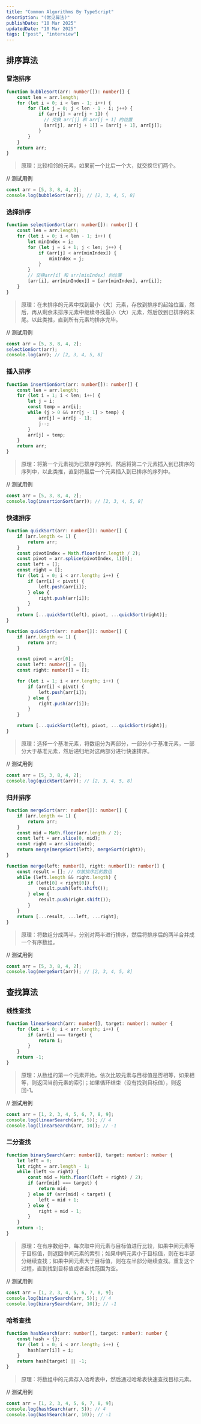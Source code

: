 ```yaml
---
title: "Common Algorithms By TypeScript"
description: "(常见算法)"
publishDate: "10 Mar 2025"
updatedDate: "10 Mar 2025"
tags: ["post", "interview"]
---
```


## 排序算法

### 冒泡排序

```typescript
function bubbleSort(arr: number[]): number[] {
    const len = arr.length;
    for (let i = 0; i < len - 1; i++) {
        for (let j = 0; j < len - 1 - i; j++) {
            if (arr[j] > arr[j + 1]) {
              // 交换 arr[j] 和 arr[j + 1] 的位置
              [arr[j], arr[j + 1]] = [arr[j + 1], arr[j]];
            }
        }
    }
    return arr;
}
```

> 原理：比较相邻的元素，如果前一个比后一个大，就交换它们两个。

// 测试用例

```typescript
const arr = [5, 3, 8, 4, 2];
console.log(bubbleSort(arr)); // [2, 3, 4, 5, 8]
```

### 选择排序

```typescript
function selectionSort(arr: number[]): number[] {
    const len = arr.length;
    for (let i = 0; i < len - 1; i++) {
        let minIndex = i;
        for (let j = i + 1; j < len; j++) {
            if (arr[j] < arr[minIndex]) {
                minIndex = j;
            }
        }
        // 交换arr[i] 和 arr[minIndex] 的位置
        [arr[i], arr[minIndex]] = [arr[minIndex], arr[i]];
    }
}
```

> 原理：在未排序的元素中找到最小（大）元素，存放到排序的起始位置，然后，再从剩余未排序元素中继续寻找最小（大）元素，然后放到已排序的末尾。以此类推，直到所有元素均排序完毕。

// 测试用例

```typescript
const arr = [5, 3, 8, 4, 2];
selectionSort(arr);
console.log(arr); // [2, 3, 4, 5, 8]
```

### 插入排序

```typescript
function insertionSort(arr: number[]): number[] {
    const len = arr.length;
    for (let i = 1; i < len; i++) {
        let j = i;
        const temp = arr[i];
        while (j > 0 && arr[j - 1] > temp) {
            arr[j] = arr[j - 1];
            j--;
        }
        arr[j] = temp;
    }
    return arr;
}
```

> 原理：将第一个元素视为已排序的序列，然后将第二个元素插入到已排序的序列中，以此类推，直到将最后一个元素插入到已排序的序列中。

// 测试用例

```typescript
const arr = [5, 3, 8, 4, 2];
console.log(insertionSort(arr)); // [2, 3, 4, 5, 8]
```

### 快速排序

```typescript
function quickSort(arr: number[]): number[] {
    if (arr.length <= 1) {
        return arr;
    }
    const pivotIndex = Math.floor(arr.length / 2);
    const pivot = arr.splice(pivotIndex, 1)[0];
    const left = [];
    const right = [];
    for (let i = 0; i < arr.length; i++) {
        if (arr[i] < pivot) {
            left.push(arr[i]);
        } else {
            right.push(arr[i]);
        }
    }
    return [...quickSort(left), pivot, ...quickSort(right)];
}
```

```typescript
function quickSort(arr: number[]): number[] {
    if (arr.length <= 1) {
        return arr;
    }

    const pivot = arr[0];
    const left: number[] = [];
    const right: number[] = [];

    for (let i = 1; i < arr.length; i++) {
        if (arr[i] < pivot) {
            left.push(arr[i]);
        } else {
            right.push(arr[i]);
        }
    }

    return [...quickSort(left), pivot, ...quickSort(right)];
}
```

> 原理：选择一个基准元素，将数组分为两部分，一部分小于基准元素，一部分大于基准元素，然后递归地对这两部分进行快速排序。

// 测试用例

```typescript
const arr = [5, 3, 8, 4, 2];
console.log(quickSort(arr)); // [2, 3, 4, 5, 8]
```

### 归并排序

```typescript
function mergeSort(arr: number[]): number[] {
    if (arr.length <= 1) {
        return arr;
    }
    const mid = Math.floor(arr.length / 2);
    const left = arr.slice(0, mid);
    const right = arr.slice(mid);
    return merge(mergeSort(left), mergeSort(right));
}

function merge(left: number[], right: number[]): number[] {
    const result = []; // 存放排序后的数组
    while (left.length && right.length) {
        if (left[0] < right[0]) {
            result.push(left.shift());
        } else {
            result.push(right.shift());
        }
    }
    return [...result, ...left, ...right];
}
```

> 原理：将数组分成两半，分别对两半进行排序，然后将排序后的两半合并成一个有序数组。

// 测试用例

```typescript
const arr = [5, 3, 8, 4, 2];
console.log(mergeSort(arr)); // [2, 3, 4, 5, 8]
```

## 查找算法

### 线性查找

```typescript
function linearSearch(arr: number[], target: number): number {
    for (let i = 0; i < arr.length; i++) {
        if (arr[i] === target) {
            return i;
        }
    }
    return -1;
}
```

> 原理：从数组的第一个元素开始，依次比较元素与目标值是否相等，如果相等，则返回当前元素的索引；如果循环结束（没有找到目标值），则返回-1。

// 测试用例

```typescript
const arr = [1, 2, 3, 4, 5, 6, 7, 8, 9];
console.log(linearSearch(arr, 5)); // 4
console.log(linearSearch(arr, 10)); // -1
```

### 二分查找

```typescript
function binarySearch(arr: number[], target: number): number {
    let left = 0;
    let right = arr.length - 1;
    while (left <= right) {
        const mid = Math.floor((left + right) / 2);
        if (arr[mid] === target) {
            return mid;
        } else if (arr[mid] < target) {
            left = mid + 1;
        } else {
            right = mid - 1;
        }
    }
    return -1;
}
```

> 原理：在有序数组中，每次取中间元素与目标值进行比较，如果中间元素等于目标值，则返回中间元素的索引；如果中间元素小于目标值，则在右半部分继续查找；如果中间元素大于目标值，则在左半部分继续查找。重复这个过程，直到找到目标值或者查找范围为空。

// 测试用例

```typescript
const arr = [1, 2, 3, 4, 5, 6, 7, 8, 9];
console.log(binarySearch(arr, 5)); // 4
console.log(binarySearch(arr, 10)); // -1
```

### 哈希查找

```typescript
function hashSearch(arr: number[], target: number): number {
    const hash = {};
    for (let i = 0; i < arr.length; i++) {
        hash[arr[i]] = i;
    }
    return hash[target] || -1;
}
```

> 原理：将数组中的元素存入哈希表中，然后通过哈希表快速查找目标元素。

// 测试用例

```typescript
const arr = [1, 2, 3, 4, 5, 6, 7, 8, 9];
console.log(hashSearch(arr, 5)); // 4
console.log(hashSearch(arr, 10)); // -1
```
